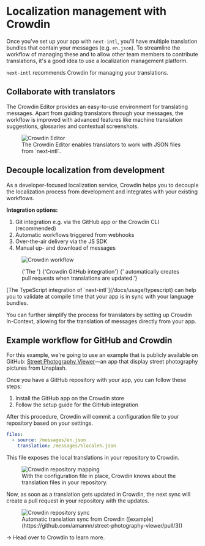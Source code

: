 
# Localization management with Crowdin

Once you've set up your app with `next-intl`, you'll have multiple translation bundles that contain your messages (e.g. `en.json`). To streamline the workflow of managing these and to allow other team members to contribute translations, it's a good idea to use a localization management platform.

`next-intl` recommends <PartnerContentLink href="https://crowdin.com/teams/engineering">Crowdin</PartnerContentLink> for managing your translations.

## Collaborate with translators

The Crowdin Editor provides an easy-to-use environment for translating messages. Apart from guiding translators through your messages, the workflow is improved with advanced features like machine translation suggestions, glossaries and contextual screenshots.

<figure>
  <div className="max-w-lg">
    <PartnerContentLink href="https://crowdin.com/page/freelance-translators">
      <Image
        className="screenshot"
        src="/crowdin-editor-schematic.png"
        width={899}
        height={732}
        alt="Crowdin Editor"
      />
    </PartnerContentLink>
  </div>
  <figcaption>
    The Crowdin Editor enables translators to work with JSON files from
    `next-intl`.
  </figcaption>
</figure>

## Decouple localization from development

As a developer-focused localization service, Crowdin helps you to decouple the localization process from development and integrates with your existing workflows.

**Integration options:**

1. Git integration e.g. via the <PartnerContentLink href="https://support.crowdin.com/github-integration/">GitHub app</PartnerContentLink> or the <PartnerContentLink href="https://developer.crowdin.com/cli-tool/">Crowdin CLI</PartnerContentLink> (recommended)
2. Automatic workflows triggered from <PartnerContentLink href="https://developer.crowdin.com/api/v2/#tag/Webhooks">webhooks</PartnerContentLink>
3. Over-the-air delivery via the <PartnerContentLink href="https://developer.crowdin.com/sdk-ota-web/">JS SDK</PartnerContentLink>
4. Manual up- and download of messages

<figure>
  <div className="max-w-3xl">
    <PartnerContentLink href="https://crowdin.com/teams/engineering">
      <Image
        src="/crowdin-workflow.png"
        width={858}
        height={332}
        alt="Crowdin workflow"
        className="dark:contrast-75 dark:invert"
      />
    </PartnerContentLink>
  </div>
  <figcaption>
    <p>
      {'The '}
      <PartnerContentLink href="https://support.crowdin.com/github-integration/">
        {'Crowdin GitHub integration'}
      </PartnerContentLink>
      {' automatically creates pull requests when translations are updated.'}
    </p>
  </figcaption>
</figure>

<Callout>
  [The TypeScript integration of `next-intl`](/docs/usage/typescript) can help
  you to validate at compile time that your app is in sync with your language
  bundles.
</Callout>

You can further simplify the process for translators by setting up <PartnerContentLink href="https://developer.crowdin.com/in-context-localization/">Crowdin In-Context</PartnerContentLink>, allowing for the translation of messages directly from your app.

## Example workflow for GitHub and Crowdin

For this example, we're going to use an example that is publicly available on GitHub: [Street Photography Viewer](https://github.com/amannn/street-photography-viewer)—an app that display street photography pictures from Unsplash.

Once you have a GitHub repository with your app, you can follow these steps:

1. Install <PartnerContentLink href="https://store.crowdin.com/github">the GitHub app on the Crowdin store</PartnerContentLink>
2. Follow <PartnerContentLink href="https://support.crowdin.com/github-integration/">the setup guide for the GitHub integration</PartnerContentLink>

After this procedure, Crowdin will commit a configuration file to your repository based on your settings.

```yml filename="crowdin.yml"
files:
  - source: /messages/en.json
    translation: /messages/%locale%.json
```

This file exposes the local translations in your repository to Crowdin.

<figure>
  <div className="max-w-2xl">
    <Image
      className="screenshot"
      src="/crowdin-repo-mapping.png"
      width={753}
      height={393}
      alt="Crowdin repository mapping"
    />
  </div>
  <figcaption>
    With the configuration file in place, Crowdin knows about the translation
    files in your repository.
  </figcaption>
</figure>

Now, as soon as a translation gets updated in Crowdin, the next sync will create a pull request in your repository with the updates.

<figure>
  <div className="max-w-2xl">
    <Image
      className="screenshot"
      src="/crowdin-repo-sync.png"
      width={805}
      height={371}
      alt="Crowdin repository sync"
    />
  </div>
  <figcaption>
    Automatic translation sync from Crowdin
    ([example](https://github.com/amannn/street-photography-viewer/pull/3))
  </figcaption>
</figure>

→ Head over to <PartnerContentLink href="https://crowdin.com/">Crowdin</PartnerContentLink> to learn more.
